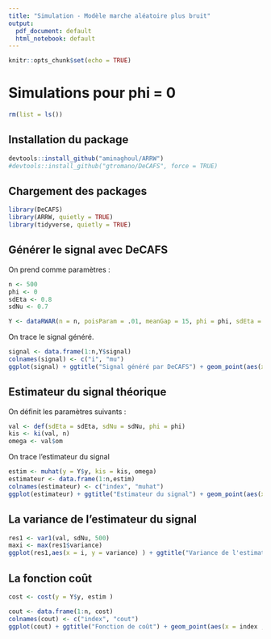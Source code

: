 ```yaml
---
title: "Simulation - Modèle marche aléatoire plus bruit"
output:
  pdf_document: default
  html_notebook: default
---
```


```r
knitr::opts_chunk$set(echo = TRUE)
```

# Simulations pour phi = 0

```r
rm(list = ls())
```

## Installation du package 
```r
devtools::install_github("aminaghoul/ARRW")
#devtools::install_github("gtromano/DeCAFS", force = TRUE)
```

## Chargement des packages
```r
library(DeCAFS)
library(ARRW, quietly = TRUE)
library(tidyverse, quietly = TRUE)

```

## Générer le signal avec DeCAFS

On prend comme paramètres :

```r
n <- 500
phi <- 0
sdEta <- 0.8
sdNu <- 0.7
```


```r
Y <- dataRWAR(n = n, poisParam = .01, meanGap = 15, phi = phi, sdEta = sdEta, sdNu = sdNu)
```

On trace le signal généré.

```r
signal <- data.frame(1:n,Y$signal)
colnames(signal) <- c("i", "mu")
ggplot(signal) + ggtitle("Signal généré par DeCAFS") + geom_point(aes(x = i ,y = mu))
```

## Estimateur du signal théorique

On définit les paramètres suivants :

```r
val <- def(sdEta = sdEta, sdNu = sdNu, phi = phi)
kis <- ki(val, n)
omega <- val$om
```

On trace l'estimateur du signal 

```r
estim <- muhat(y = Y$y, kis = kis, omega)
estimateur <- data.frame(1:n,estim)
colnames(estimateur) <- c("index", "muhat")
ggplot(estimateur) + ggtitle("Estimateur du signal") + geom_point(aes(x = index ,y = muhat))
```

## La variance de l'estimateur du signal


```r
res1 <- var1(val, sdNu, 500)
maxi <- max(res1$variance)
ggplot(res1,aes(x = i, y = variance) ) + ggtitle("Variance de l'estimateur du modèle marche aléatoire plus bruit") + ylim(0, maxi)+geom_line()+ geom_point(shape=3,size=1,color="darkblue")
```


## La fonction coût

```r
cost <- cost(y = Y$y, estim )
```

```r
cout <- data.frame(1:n, cost)
colnames(cout) <- c("index", "cout")
ggplot(cout) + ggtitle("Fonction de coût") + geom_point(aes(x = index , y = cout))
```



